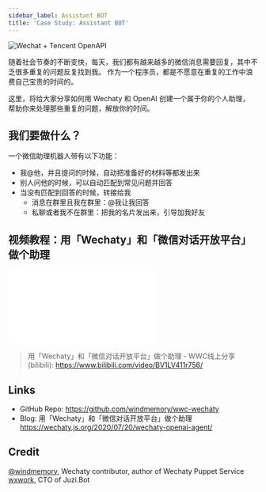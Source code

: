 ```yaml
---
sidebar_label: Assistant BOT
title: 'Case Study: Assistant BOT'
---
```


[wechaty_openai_image]: https://wechaty.js.org/assets/2020/wechaty-weixin-openai/teaser-image.png
![Wechat + Tencent OpenAPI][wechaty_openai_image]

随着社会节奏的不断变快，每天，我们都有越来越多的微信消息需要回复，其中不乏很多重复的问题反复找到我。
作为一个程序员，都是不愿意在重复的工作中浪费自己宝贵的时间的。

这里，将给大家分享如何用 Wechaty 和 OpenAI 创建一个属于你的个人助理，
帮助你来处理那些重复的问题，解放你的时间。

## 我们要做什么？

一个微信助理机器人带有以下功能：

- 我@他，并且提问的时候，自动把准备好的材料等都发出来
- 别人问他的时候，可以自动匹配到常见问题并回答
- 当没有匹配到回答的时候，转接给我
  - 消息在群里且我在群里：@我让我回答
  - 私聊或者我不在群里：把我的名片发出来，引导加我好友

## 视频教程：用「Wechaty」和「微信对话开放平台」做个助理

<div style={{
    position: 'relative',
    paddingBottom: '70%',
    paddingTop:'30px',
    height:0,
    overflow:'hidden',
  }}>
  <iframe
    src='//www.youtube.com/embed/PYFg8wYZbvI'
    allowFullScreen
    webkitallowfullscreen="true"
    frameBorder="0"
    style={{
      position: 'absolute',
      top:0,
      left:0,
      width:'100%',
      height:'100%',
    }}
  >
  </iframe>
</div>

> 用「Wechaty」和「微信对话开放平台」做个助理 - WWC线上分享 (bilibili):
  <https://www.bilibili.com/video/BV1LV411r756/>

## Links

- GitHub Repo:
  <https://github.com/windmemory/wwc-wechaty>
- Blog: 用「Wechaty」和「微信对话开放平台」做个助理
  <https://wechaty.js.org/2020/07/20/wechaty-openai-agent/>

## Credit

[@windmemory](https://wechaty.js.org/contributors/windmdmory/),
Wechaty contributor,
author of Wechaty Puppet Service [wxwork](../puppet-services/wxwork.md),
CTO of Juzi.Bot
